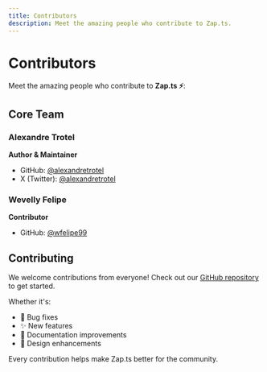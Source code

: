 ```yaml
---
title: Contributors
description: Meet the amazing people who contribute to Zap.ts.
---
```


# Contributors

Meet the amazing people who contribute to **Zap.ts ⚡️**:

## Core Team

### Alexandre Trotel
**Author & Maintainer**

- GitHub: [@alexandretrotel](https://github.com/alexandretrotel)
- X (Twitter): [@alexandretrotel](https://x.com/alexandretrotel)

### Wevelly Felipe
**Contributor**

- GitHub: [@wfelipe99](https://github.com/wfelipe99)

## Contributing

We welcome contributions from everyone! Check out our [GitHub repository](https://github.com/alexandretrotel/zap.ts) to get started.

Whether it's:
- 🐛 Bug fixes
- ✨ New features
- 📖 Documentation improvements
- 🎨 Design enhancements

Every contribution helps make Zap.ts better for the community.
